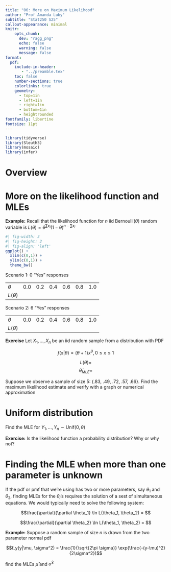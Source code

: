 ```yaml
---
title: "06: More on Maximum Likelihood"
author: "Prof Amanda Luby"
subtitle: "Stat250 S25"
callout-appearance: minimal
knitr:
    opts_chunk: 
      dev: "ragg_png"
      echo: false
      warning: false
      message: false
format:
  pdf:
    include-in-header: 
       - "../preamble.tex"
    toc: false
    number-sections: true
    colorlinks: true
    geometry:
      - top=1in
      - left=1in
      - right=1in
      - bottom=1in
      - heightrounded
fontfamily: libertine
fontsize: 11pt
---
```



```r
library(tidyverse)
library(Sleuth3)
library(mosaic)
library(infer)
```

# Overview

\vspace{1in}

# More on the likelihood function and MLEs

**Example:** Recall that the likelihood function for $n$ iid Bernoulli($\theta$) random variable is $L(\theta) = \theta^{\sum x_i} (1-\theta)^{n - \sum x_i}$

:::: {layout="[0.5, 0.5]"}

:::{#firstcol}
```r
#| fig-width: 3
#| fig-height: 2
#| fig-align: 'left'
ggplot() + 
  xlim(c(0,1)) + 
  ylim(c(0,1)) + 
  theme_bw()
```
:::

:::{#secondcol}
Scenario 1: 0 "Yes" responses

|             |     |     |     |     |     |     |
|-------------|-----|-----|-----|-----|-----|-----|
| $\theta$    | 0.0   | 0.2  | 0.4  | 0.6  | 0.8  | 1.0   |
| $L(\theta)$ |     |     |     |     |     |     |

Scenario 2: 6 "Yes" responses 

|             |     |     |     |     |     |     |
|-------------|-----|-----|-----|-----|-----|-----|
| $\theta$    | 0.0   | 0.2  | 0.4  | 0.6  | 0.8  | 1.0   |
| $L(\theta)$ |     |     |     |     |     |     |
:::

::::


**Exercise** Let $X_1, ..., X_n$ be an iid random sample from a distribution with PDF 

$$f(x|\theta)= (\theta + 1)x^\theta, 0 \le x \le 1$$

$$L(\theta) =$$
$$\hat\theta_{MLE}=$$

Suppose we observe a sample of size 5: {.83, .49, .72, .57, .66}. Find the maximum likelihood estimate and verify with a graph or numerical approximation

\vspace{3in}

# Uniform distribution

Find the MLE for $Y_1, ..., Y_n \sim \text{Unif}(0, \theta)$

\vspace{5in}

**Exercise:** Is the likelihood function a probability distribution? Why or why not?

\vspace{2in}

# Finding the MLE when more than one parameter is unknown

If the pdf or pmf that we're using has two or more parameters, say $\theta_1$ and $\theta_2$, finding MLEs for the $\theta_i$'s requires the solution of a sest of simultaneous equations. We would typically need to solve the following system: 

$$\frac{\partial}{\partial \theta_1} \ln L(\theta_1, \theta_2) = $$


$$\frac{\partial}{\partial \theta_2} \ln L(\theta_1, \theta_2) = $$

**Example:** Suppose a random sample of size $n$ is drawn from the two parameter normal pdf

$$f_y(y|\mu, \sigma^2) = \frac{1}{\sqrt{2\pi \sigma}} \exp(\frac{-(y-\mu)^2}{2\sigma^2})$$

find the MLEs $\hat{\mu}$ and $\hat\sigma^2$
